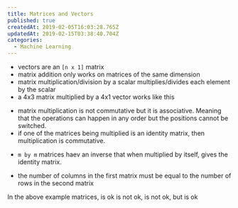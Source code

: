 ```yaml
---
title: Matrices and Vectors
published: true
createdAt: 2019-02-05T16:03:28.765Z
updatedAt: 2019-02-15T03:38:40.704Z
categories:
  - Machine Learning
---
```


- vectors are an `[n x 1]` matrix
- matrix addition only works on matrices of the same dimension
- matrix multiplication/division by a scalar multiplies/divides each element by the scalar
- a 4x3 matrix multiplied by a 4x1 vector works like this

<BlockMath math="
  \begin{bmatrix}
   1 & 0 & 3 & 2 \\
   5 & 3 & 6 & 8 \\
   4 & 9 & 1 & 3
  \end{bmatrix} *
  \begin{bmatrix}
   3 \\
   2 \\
   1 \\
   6
  \end{bmatrix} =
  \begin{bmatrix}
   1*3 + 0*2 + 3*1 + 2*6 \\
   5*3 + 3*2 + 6*1 + 8*6 \\
   4*3 + 9*2 + 1*1 + 3*6
  \end{bmatrix} =
  \begin{bmatrix}
  18 \\
  75 \\
  49
  \end{bmatrix}
" />

- matrix multiplication is not commutative but it is associative. Meaning that the operations can happen in any order
but the positions cannot be switched.
- if one of the matrices being multiplied is an identity matrix, then multiplication is commutative.

<BlockMath math="
  \begin{bmatrix}
    1 & 0 & 0 \\
    0 & 1 & 0 \\
    0 & 0 & 1
  \end{bmatrix}
  \quad = Identity Matrix = I_{nxn}
" />

- `m by m` matrices haev an inverse that when multiplied by itself, gives the identity matrix.

<BlockMath math="3(3^-1) = 1" />
<BlockMath math="A(A^-1) = A^-1A = I" />

- the number of columns in the first matrix must be equal to the number of rows in the second matrix

<BlockMath math="
  A =
  \begin{bmatrix}
    1 & 2 & 3 \\
    7 & 3 & 1 \\
    5 & 9 & 1
  \end{bmatrix}
  B =
  \begin{bmatrix}
    0 & 1 \\
    7 & 1
  \end{bmatrix}
  C =
  \begin{bmatrix}
    4 & 2 \\
    2 & 8 \\
    3 & 5
  \end{bmatrix}
" />

In the above example matrices, <InlineMath math="A * C" /> is ok <InlineMath math="A * B" /> is not ok,
<InlineMath math="B * C" /> is not ok, but <InlineMath math="C * B" /> is ok

